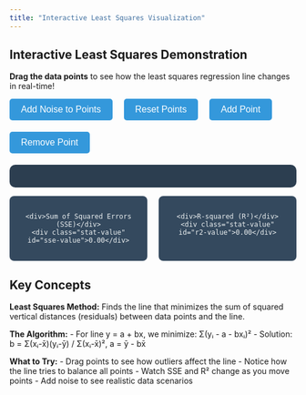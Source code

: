 ```yaml
---
title: "Interactive Least Squares Visualization"
---
```


```{=html}
<style>
    .controls {
        display: flex;
        gap: 20px;
        align-items: center;
        margin-bottom: 20px;
        flex-wrap: wrap;
    }
    
    .control-group {
        display: flex;
        flex-direction: column;
        gap: 5px;
    }
    
    label {
        font-weight: bold;
        color: #2c3e50;
    }
    
    input[type="range"] {
        width: 150px;
    }
    
    .equation-display {
        font-family: 'Times New Roman', serif;
        background: #2c3e50;
        color: #ecf0f1;
        padding: 20px;
        border-radius: 10px;
        text-align: center;
        margin: 15px 0;
        font-size: 24px;
    }
    
    .stats-display {
        display: grid;
        grid-template-columns: 1fr 1fr;
        gap: 20px;
        margin: 15px 0;
    }
    
    .stat-box {
        background: #34495e;
        color: #ecf0f1;
        padding: 15px;
        border-radius: 8px;
        text-align: center;
    }
    
    .stat-value {
        font-size: 20px;
        font-weight: bold;
        color: #3498db;
    }
    
    button {
        background: #3498db;
        color: white;
        border: none;
        padding: 10px 20px;
        border-radius: 5px;
        cursor: pointer;
        font-size: 16px;
    }
    
    button:hover {
        background: #2980b9;
    }
</style>

<script src="https://cdnjs.cloudflare.com/ajax/libs/plotly.js/2.18.2/plotly.min.js"></script>
```

## Interactive Least Squares Demonstration

**Drag the data points** to see how the least squares regression line changes in real-time!

::: {.section}

::: {.controls}
<button onclick="addRandomNoise()">Add Noise to Points</button>
<button onclick="resetPoints()">Reset Points</button>
<button onclick="addPoint()">Add Point</button>
<button onclick="removePoint()">Remove Point</button>
:::

::: {.plot-container}
<div id="main-plot"></div>
:::

::: {.equation-display}
<div id="equation-display"></div>
:::

::: {.stats-display}
<div class="stat-box">
    <div>Sum of Squared Errors (SSE)</div>
    <div class="stat-value" id="sse-value">0.00</div>
</div>
<div class="stat-box">
    <div>R-squared (R²)</div>
    <div class="stat-value" id="r2-value">0.00</div>
</div>
:::

:::

## Key Concepts

**Least Squares Method:** Finds the line that minimizes the sum of squared vertical distances (residuals) between data points and the line.

**The Algorithm:**
- For line y = a + bx, we minimize: Σ(yᵢ - a - bxᵢ)²
- Solution: b = Σ(xᵢ-x̄)(yᵢ-ȳ) / Σ(xᵢ-x̄)², a = ȳ - bx̄

**What to Try:**
- Drag points to see how outliers affect the line
- Notice how the line tries to balance all points
- Watch SSE and R² change as you move points
- Add noise to see realistic data scenarios

```{=html}
<script>
    let points = [
        {x: 1, y: 2.5, id: 0},
        {x: 2, y: 3.8, id: 1},
        {x: 3, y: 4.2, id: 2},
        {x: 4, y: 5.1, id: 3},
        {x: 5, y: 6.3, id: 4}
    ];
    
    let nextId = 5;
    let draggedPointId = null;
    
    function randomNormal(mean = 0, stdDev = 1) {
        let u = 0, v = 0;
        while(u === 0) u = Math.random();
        while(v === 0) v = Math.random();
        
        const z = Math.sqrt(-2 * Math.log(u)) * Math.cos(2 * Math.PI * v);
        return z * stdDev + mean;
    }
    
    function calculateLeastSquares() {
        const n = points.length;
        if (n < 2) return {slope: 0, intercept: 0, r2: 0, sse: 0};
        
        // Calculate means
        const xMean = points.reduce((sum, p) => sum + p.x, 0) / n;
        const yMean = points.reduce((sum, p) => sum + p.y, 0) / n;
        
        // Calculate slope and intercept
        let numerator = 0;
        let denominator = 0;
        
        for (let i = 0; i < n; i++) {
            numerator += (points[i].x - xMean) * (points[i].y - yMean);
            denominator += (points[i].x - xMean) * (points[i].x - xMean);
        }
        
        const slope = denominator === 0 ? 0 : numerator / denominator;
        const intercept = yMean - slope * xMean;
        
        // Calculate R-squared and SSE
        let ssRes = 0; // Sum of squares of residuals
        let ssTot = 0; // Total sum of squares
        
        for (let i = 0; i < n; i++) {
            const predicted = intercept + slope * points[i].x;
            ssRes += Math.pow(points[i].y - predicted, 2);
            ssTot += Math.pow(points[i].y - yMean, 2);
        }
        
        const r2 = ssTot === 0 ? 1 : 1 - (ssRes / ssTot);
        
        return {slope, intercept, r2, sse: ssRes};
    }
    
    function updateVisualization() {
        const stats = calculateLeastSquares();
        
        // Update equation display
        const sign = stats.slope >= 0 ? '+' : '';
        document.getElementById('equation-display').innerHTML = 
            `y = ${stats.intercept.toFixed(2)} ${sign} ${stats.slope.toFixed(2)}x`;
        
        // Update statistics
        document.getElementById('sse-value').textContent = stats.sse.toFixed(2);
        document.getElementById('r2-value').textContent = stats.r2.toFixed(3);
        
        // Create regression line points
        const xMin = Math.min(...points.map(p => p.x)) - 1;
        const xMax = Math.max(...points.map(p => p.x)) + 1;
        const lineX = [];
        const lineY = [];
        
        for (let x = xMin; x <= xMax; x += 0.1) {
            lineX.push(x);
            lineY.push(stats.intercept + stats.slope * x);
        }
        
        // Calculate fitted values and residuals
        const fittedY = points.map(p => stats.intercept + stats.slope * p.x);
        
        // Create traces
        const dataTrace = {
            x: points.map(p => p.x),
            y: points.map(p => p.y),
            mode: 'markers',
            type: 'scatter',
            name: 'Data Points',
            marker: {
                size: 12,
                color: '#e74c3c'
            }
        };
        
        const lineTrace = {
            x: lineX,
            y: lineY,
            mode: 'lines',
            type: 'scatter',
            name: 'Least Squares Line',
            line: {
                color: '#2c3e50',
                width: 3
            }
        };
        
        // Residual lines (vertical lines from points to fitted line)
        const residualLines = {
            x: [],
            y: [],
            mode: 'lines',
            type: 'scatter',
            name: 'Residuals',
            line: {
                color: '#3498db',
                width: 1,
                dash: 'dot'
            },
            showlegend: false
        };
        
        for (let i = 0; i < points.length; i++) {
            residualLines.x.push(points[i].x, points[i].x, null);
            residualLines.y.push(points[i].y, fittedY[i], null);
        }
        
        const layout = {
            xaxis: { title: 'X' },
            yaxis: { title: 'Y' },
            showlegend: true,
            plot_bgcolor: '#f8f9fa',
            paper_bgcolor: '#f8f9fa',
            dragmode: 'pan'
        };
        
        const config = {
            displayModeBar: false,
            staticPlot: false
        };
        
        Plotly.newPlot('main-plot', [dataTrace, lineTrace, residualLines], layout, config);
        
        // Add drag functionality
        const plotElement = document.getElementById('main-plot');
        
        plotElement.on('plotly_hover', function(data) {
            plotElement.style.cursor = 'pointer';
        });
        
        plotElement.on('plotly_unhover', function(data) {
            if (draggedPointId === null) {
                plotElement.style.cursor = 'default';
            }
        });
        
        plotElement.on('plotly_click', function(data) {
            if (data.points.length > 0 && data.points[0].curveNumber === 0) {
                draggedPointId = data.points[0].pointIndex;
                plotElement.style.cursor = 'grabbing';
            }
        });
        
        // Mouse move handler for dragging
        plotElement.addEventListener('mousemove', function(event) {
            if (draggedPointId !== null) {
                const rect = plotElement.getBoundingClientRect();
                const x = event.clientX - rect.left;
                const y = event.clientY - rect.top;
                
                // Convert pixel coordinates to data coordinates
                const plotData = plotElement._fullLayout;
                const xaxis = plotData.xaxis;
                const yaxis = plotData.yaxis;
                
                if (xaxis && yaxis) {
                    const dataX = xaxis.p2d(x);
                    const dataY = yaxis.p2d(y);
                    
                    // Update point position
                    points[draggedPointId].x = dataX;
                    points[draggedPointId].y = dataY;
                    
                    // Update visualization
                    updateVisualization();
                }
            }
        });
        
        // Mouse up handler to stop dragging
        document.addEventListener('mouseup', function() {
            if (draggedPointId !== null) {
                draggedPointId = null;
                plotElement.style.cursor = 'default';
            }
        });
    }
    
    function addRandomNoise() {
        points.forEach(point => {
            point.y += randomNormal(0, 0.3);
        });
        updateVisualization();
    }
    
    function resetPoints() {
        points = [
            {x: 1, y: 2.5, id: 0},
            {x: 2, y: 3.8, id: 1},
            {x: 3, y: 4.2, id: 2},
            {x: 4, y: 5.1, id: 3},
            {x: 5, y: 6.3, id: 4}
        ];
        nextId = 5;
        updateVisualization();
    }
    
    function addPoint() {
        const newX = Math.random() * 6 + 1;
        const newY = Math.random() * 6 + 1;
        points.push({x: newX, y: newY, id: nextId++});
        updateVisualization();
    }
    
    function removePoint() {
        if (points.length > 2) {
            points.pop();
            updateVisualization();
        }
    }
    
    // Initialize the visualization
    updateVisualization();
</script>
```